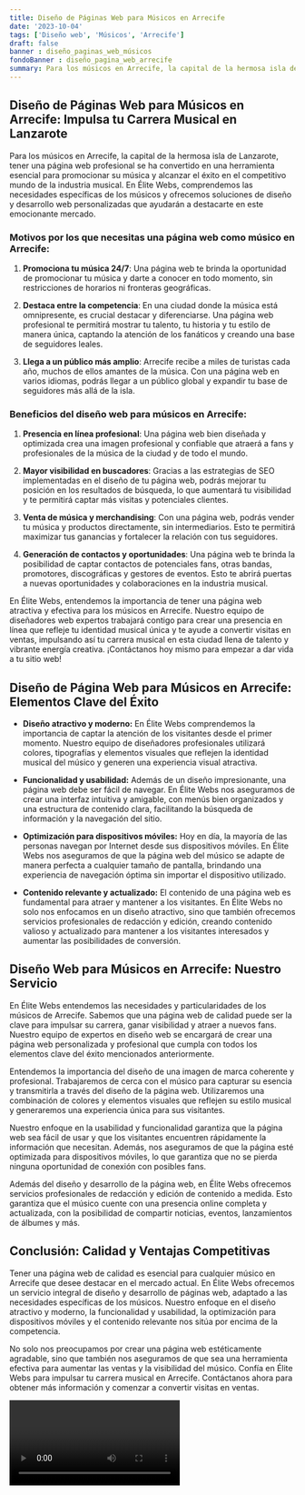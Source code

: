 ```yaml
---
title: Diseño de Páginas Web para Músicos en Arrecife
date: '2023-10-04'
tags: ['Diseño web', 'Músicos', 'Arrecife']
draft: false
banner : diseño_paginas_web_músicos
fondoBanner : diseño_pagina_web_arrecife
summary: Para los músicos en Arrecife, la capital de la hermosa isla de Lanzarote, tener una página web profesional se ha convertido en una herramienta esencial para promocionar su música y alcanzar el éxito en el competitivo mundo de la industria musical. En Élite Webs, comprendemos las necesidades específicas de los músicos y ofrecemos soluciones de diseño y desarrollo web personalizadas que ayudarán a destacarte en este emocionante mercado.
---
```


## Diseño de Páginas Web para Músicos en Arrecife: Impulsa tu Carrera Musical en Lanzarote

Para los músicos en Arrecife, la capital de la hermosa isla de Lanzarote, tener una página web profesional se ha convertido en una herramienta esencial para promocionar su música y alcanzar el éxito en el competitivo mundo de la industria musical. En Élite Webs, comprendemos las necesidades específicas de los músicos y ofrecemos soluciones de diseño y desarrollo web personalizadas que ayudarán a destacarte en este emocionante mercado.

### Motivos por los que necesitas una página web como músico en Arrecife:

1. **Promociona tu música 24/7**: Una página web te brinda la oportunidad de promocionar tu música y darte a conocer en todo momento, sin restricciones de horarios ni fronteras geográficas.

2. **Destaca entre la competencia**: En una ciudad donde la música está omnipresente, es crucial destacar y diferenciarse. Una página web profesional te permitirá mostrar tu talento, tu historia y tu estilo de manera única, captando la atención de los fanáticos y creando una base de seguidores leales.

3. **Llega a un público más amplio**: Arrecife recibe a miles de turistas cada año, muchos de ellos amantes de la música. Con una página web en varios idiomas, podrás llegar a un público global y expandir tu base de seguidores más allá de la isla.

### Beneficios del diseño web para músicos en Arrecife:

1. **Presencia en línea profesional**: Una página web bien diseñada y optimizada crea una imagen profesional y confiable que atraerá a fans y profesionales de la música de la ciudad y de todo el mundo.

2. **Mayor visibilidad en buscadores**: Gracias a las estrategias de SEO implementadas en el diseño de tu página web, podrás mejorar tu posición en los resultados de búsqueda, lo que aumentará tu visibilidad y te permitirá captar más visitas y potenciales clientes.

3. **Venta de música y merchandising**: Con una página web, podrás vender tu música y productos directamente, sin intermediarios. Esto te permitirá maximizar tus ganancias y fortalecer la relación con tus seguidores.

4. **Generación de contactos y oportunidades**: Una página web te brinda la posibilidad de captar contactos de potenciales fans, otras bandas, promotores, discográficas y gestores de eventos. Esto te abrirá puertas a nuevas oportunidades y colaboraciones en la industria musical.

En Élite Webs, entendemos la importancia de tener una página web atractiva y efectiva para los músicos en Arrecife. Nuestro equipo de diseñadores web expertos trabajará contigo para crear una presencia en línea que refleje tu identidad musical única y te ayude a convertir visitas en ventas, impulsando así tu carrera musical en esta ciudad llena de talento y vibrante energía creativa. ¡Contáctanos hoy mismo para empezar a dar vida a tu sitio web!

<GifSeo />

<Cta />

## Diseño de Página Web para Músicos en Arrecife: Elementos Clave del Éxito

- **Diseño atractivo y moderno:** En Élite Webs comprendemos la importancia de captar la atención de los visitantes desde el primer momento. Nuestro equipo de diseñadores profesionales utilizará colores, tipografías y elementos visuales que reflejen la identidad musical del músico y generen una experiencia visual atractiva.

- **Funcionalidad y usabilidad:** Además de un diseño impresionante, una página web debe ser fácil de navegar. En Élite Webs nos aseguramos de crear una interfaz intuitiva y amigable, con menús bien organizados y una estructura de contenido clara, facilitando la búsqueda de información y la navegación del sitio.

- **Optimización para dispositivos móviles:** Hoy en día, la mayoría de las personas navegan por Internet desde sus dispositivos móviles. En Élite Webs nos aseguramos de que la página web del músico se adapte de manera perfecta a cualquier tamaño de pantalla, brindando una experiencia de navegación óptima sin importar el dispositivo utilizado.

- **Contenido relevante y actualizado:** El contenido de una página web es fundamental para atraer y mantener a los visitantes. En Élite Webs no solo nos enfocamos en un diseño atractivo, sino que también ofrecemos servicios profesionales de redacción y edición, creando contenido valioso y actualizado para mantener a los visitantes interesados y aumentar las posibilidades de conversión.

## Diseño Web para Músicos en Arrecife: Nuestro Servicio

En Élite Webs entendemos las necesidades y particularidades de los músicos de Arrecife. Sabemos que una página web de calidad puede ser la clave para impulsar su carrera, ganar visibilidad y atraer a nuevos fans. Nuestro equipo de expertos en diseño web se encargará de crear una página web personalizada y profesional que cumpla con todos los elementos clave del éxito mencionados anteriormente.

Entendemos la importancia del diseño de una imagen de marca coherente y profesional. Trabajaremos de cerca con el músico para capturar su esencia y transmitirla a través del diseño de la página web. Utilizaremos una combinación de colores y elementos visuales que reflejen su estilo musical y generaremos una experiencia única para sus visitantes.

Nuestro enfoque en la usabilidad y funcionalidad garantiza que la página web sea fácil de usar y que los visitantes encuentren rápidamente la información que necesitan. Además, nos aseguramos de que la página esté optimizada para dispositivos móviles, lo que garantiza que no se pierda ninguna oportunidad de conexión con posibles fans.

Además del diseño y desarrollo de la página web, en Élite Webs ofrecemos servicios profesionales de redacción y edición de contenido a medida. Esto garantiza que el músico cuente con una presencia online completa y actualizada, con la posibilidad de compartir noticias, eventos, lanzamientos de álbumes y más.

## Conclusión: Calidad y Ventajas Competitivas

Tener una página web de calidad es esencial para cualquier músico en Arrecife que desee destacar en el mercado actual. En Élite Webs ofrecemos un servicio integral de diseño y desarrollo de páginas web, adaptado a las necesidades específicas de los músicos. Nuestro enfoque en el diseño atractivo y moderno, la funcionalidad y usabilidad, la optimización para dispositivos móviles y el contenido relevante nos sitúa por encima de la competencia.

No solo nos preocupamos por crear una página web estéticamente agradable, sino que también nos aseguramos de que sea una herramienta efectiva para aumentar las ventas y la visibilidad del músico. Confía en Élite Webs para impulsar tu carrera musical en Arrecife. Contáctanos ahora para obtener más información y comenzar a convertir visitas en ventas.

<Video />

<CtaBot job='Músicos' city='Arrecife'/>

<Gmaps query='Arrecife+españa+maps' />